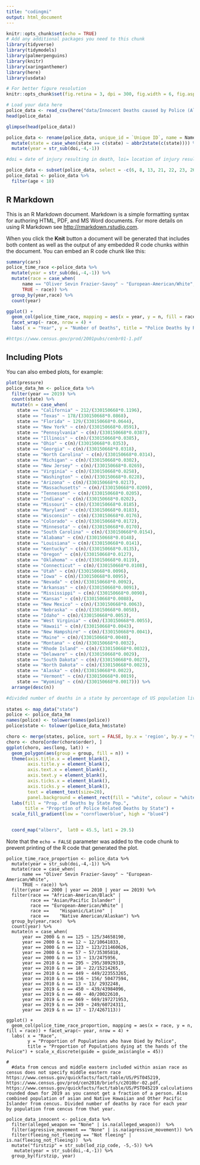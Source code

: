 ```yaml
---
title: "codingmi"
output: html_document
---
```


```r
knitr::opts_chunk$set(echo = TRUE)
# Add any additional packages you need to this chunk
library(tidyverse)
library(tidymodels)
library(palmerpenguins)
library(knitr)
library(xaringanthemer)
library(here)
library(usdata)
```

```r
# For better figure resolution
knitr::opts_chunk$set(fig.retina = 3, dpi = 300, fig.width = 6, fig.asp = 0.618, out.width = "80%")
```

```r
# Load your data here
police_data <- read_csv(here("data/Innocent Deaths caused by Police (All time).csv"))
head(police_data)

glimpse(head(police_data))

police_data <- rename(police_data, unique_id = `Unique ID`, name = Name, age = Age, gender = Gender, race = Race, doi = `Date of injury resulting in death (month/day/year)`, loi_address = `Location of injury (address)`, state = State, lod_zip_code = `Location of death (zip code)` , lod_county = `Location of death (county)`, latitude = Latitude, longitude = Longitude,  agency_involved = `Agency or agencies involved`, hlof = `Highest level of force`, alleged_weapon = `Alleged weapon`, agressive_movement = `Aggressive physical movement`, fleeing_not_fleeing = `Fleeing/Not fleeing`, description_temp = `Description Temp`, dispositions_exclusions =`Dispositions/Exclusions INTERNAL USE, NOT FOR ANALYSIS`, iuof = `Intended use of force (Developing)`, mental_illness = `Foreknowledge of mental illness`) %>% 
  mutate(state = case_when(state == c(state) ~ abbr2state(c(state)))) %>% 
  mutate(year = str_sub(doi,-4,-1))

#doi = date of injury resulting in death, loi= location of injury resulting in death, lod = location of death, hlof = highest level of force, iuof = intended use of force

police_data <- subset(police_data, select = -c(6, 8, 13, 21, 22, 23, 26))
police_data1 <- police_data %>%
  filter(age < 18)
```

## R Markdown

This is an R Markdown document. Markdown is a simple formatting syntax for authoring HTML, PDF, and MS Word documents. For more details on using R Markdown see <http://rmarkdown.rstudio.com>.

When you click the **Knit** button a document will be generated that includes both content as well as the output of any embedded R code chunks within the document. You can embed an R code chunk like this:

```r
summary(cars)
police_time_race <-police_data %>% 
  mutate(year = str_sub(doi,-4,-1)) %>% 
  mutate(race = case_when(
      name == "Oliver Sevin Frazier-Savoy" ~ "European-American/White",
      TRUE ~ race)) %>% 
  group_by(year,race) %>% 
  count(year) 

ggplot() + 
  geom_col(police_time_race, mapping = aes(x = year, y = n, fill = race)) + 
  facet_wrap(~ race, nrow = 4) + 
  labs( x = "Year", y = "Number of Deaths", title = "Police Deaths by Race") + scale_x_discrete(guide = guide_axis(angle = 45))

#https://www.census.gov/prod/2001pubs/cenbr01-1.pdf
```

## Including Plots

You can also embed plots, for example:

```r
plot(pressure)
police_data_hm <- police_data %>% 
  filter(year == 2019) %>% 
  count(state) %>% 
  mutate(n = case_when(
    state == "California" ~ 212/(330150668*0.1196),
    state == "Texas" ~ 178/(330150668*0.0868),
    state == "Florida" ~ 129/(330150668*0.0644),
    state == "New York" ~ c(n)/(330150668*0.0591),
    state == "Pennsylvania" ~ c(n)/(330150668*0.0387),
    state == "Illinois" ~ c(n)/(330150668*0.0385),
    state == "Ohio" ~ c(n)/(330150668*0.0353),
    state == "Georgia" ~ c(n)/(330150668*0.0318),
    state == "North Carolina" ~ c(n)/(330150668*0.0314),
    state == "Michigan" ~ c(n)/(330150668*0.0302),
    state == "New Jersey" ~ c(n)/(330150668*0.0269),
    state == "Virginia" ~ c(n)/(330150668*0.0258),
    state == "Washington" ~ c(n)/(330150668*0.0228),
    state == "Arizona" ~ c(n)/(330150668*0.0217),
    state == "Massachusetts" ~ c(n)/(330150668*0.0209),
    state == "Tennessee" ~ c(n)/(330150668*0.0205),
    state == "Indiana" ~ c(n)/(330150668*0.0202),
    state == "Missouri" ~ c(n)/(330150668*0.0185),
    state == "Maryland" ~ c(n)/(330150668*0.0183),
    state == "Wisconsin" ~ c(n)/(330150668*0.0176),
    state == "Colorado" ~ c(n)/(330150668*0.0172),
    state == "Minnesota" ~ c(n)/(330150668*0.0170),
    state == "South Carolina" ~ c(n)/(330150668*0.0154),
    state == "Alabama" ~ c(n)/(330150668*0.0148),
    state == "Louisiana" ~ c(n)/(330150668*0.0141),
    state == "Kentucky" ~ c(n)/(330150668*0.0135),
    state == "Oregon" ~ c(n)/(330150668*0.0127),
    state == "Oklahoma" ~ c(n)/(330150668*0.0119),
    state == "Connecticut" ~ c(n)/(330150668*0.0108),
    state == "Utah" ~ c(n)/(330150668*0.0096),
    state == "Iowa" ~ c(n)/(330150668*0.0095),
    state == "Nevada" ~ c(n)/(330150668*0.0092),
    state == "Arkansas" ~ c(n)/(330150668*0.0091),
    state == "Mississippi" ~ c(n)/(330150668*0.0090),
    state == "Kansas" ~ c(n)/(330150668*0.0088),
    state == "New Mexico" ~ c(n)/(330150668*0.0063),
    state == "Nebraska" ~ c(n)/(330150668*0.0058),
    state == "Idaho" ~ c(n)/(330150668*0.0053),
    state == "West Virginia" ~ c(n)/(330150668*0.0055),
    state == "Hawaii" ~ c(n)/(330150668*0.0043),
    state == "New Hampshire" ~ c(n)/(330150668*0.0041),
    state == "Maine" ~ c(n)/(330150668*0.0040),
    state == "Montana" ~ c(n)/(330150668*0.0032),
    state == "Rhode Island" ~ c(n)/(330150668*0.0032),
    state == "Delaware" ~ c(n)/(330150668*0.0029),
    state == "South Dakota" ~ c(n)/(330150668*0.0027),
    state == "North Dakota" ~ c(n)/(330150668*0.0023),
    state == "Alaska" ~ c(n)/(330150668*0.0022),
    state == "Vermont" ~ c(n)/(330150668*0.0019),
    state == "Wyoming" ~ c(n)/(330150668*0.0017))) %>%
  arrange(desc(n))

#divided number of deaths in a state by percentage of US population living in that state in 2019. Used numbers from https://simple.wikipedia.org/wiki/List_of_U.S._states_by_population
    
states <- map_data("state")
police <- police_data_hm
names(police) <- tolower(names(police))
police$state <- tolower(police_data_hm$state)

choro <- merge(states, police, sort = FALSE, by.x = 'region', by.y = "state")
choro <- choro[order(choro$order), ]
ggplot(choro, aes(long, lat)) +
  geom_polygon(aes(group = group, fill = n)) + 
  theme(axis.title.x = element_blank(),
        axis.title.y = element_blank(), 
        axis.text.x = element_blank(),
        axis.text.y = element_blank(),
        axis.ticks.x = element_blank(),
        axis.ticks.y = element_blank(),
        text = element_text(size=20),
        panel.background = element_rect(fill = "white", colour = "white")) +
  labs(fill = "Prop. of Deaths by State Pop.", 
       title = "Proprtion of Police Related Deaths by State") + 
  scale_fill_gradient(low = "cornflowerblue", high = "blue4")


  coord_map("albers",  lat0 = 45.5, lat1 = 29.5) 
```

Note that the `echo = FALSE` parameter was added to the code chunk to prevent printing of the R code that generated the plot.

```more
police_time_race_proportion <- police_data %>% 
  mutate(year = str_sub(doi,-4,-1)) %>% 
  mutate(race = case_when(
      name == "Oliver Sevin Frazier-Savoy" ~ "European-American/White",
      TRUE ~ race)) %>% 
  filter(year == 2000 | year == 2010 | year == 2019) %>% 
  filter(race == "African-American/Black" | 
         race == "Asian/Pacific Islander" | 
         race == "European-American/White" | 
         race == 	"Hispanic/Latino"  | 
         race == 	"Native American/Alaskan") %>% 
  group_by(year,race)  %>% 
  count(year) %>% 
  mutate(n = case_when(
      year == 2000 & n == 125 ~ 125/34658190,
      year == 2000 & n == 12 ~ 12/10641833,
      year == 2000 & n == 123 ~ 123/211460626,
      year == 2000 & n == 57 ~ 57/35305818,
      year == 2000 & n == 13 ~ 13/2475956,
      year == 2010 & n == 295 ~ 295/38929319,
      year == 2010 & n == 18 ~ 22/15214265,
      year == 2010 & n == 449 ~ 449/223553265,
      year == 2010 & n == 156 ~ 156/ 50477594,
      year == 2010 & n == 13 ~ 13/ 2932248,
      year == 2019 & n == 450 ~ 439/43984096,
      year == 2019 & n == 40 ~ 40/20022610,
      year == 2019 & n == 669 ~ 669/197271953,
      year == 2019 & n == 249 ~ 249/60724311,
      year == 2019 & n == 17 ~ 17/4267113))

ggplot() + 
  geom_col(police_time_race_proportion, mapping = aes(x = race, y = n, fill = race)) + facet_wrap(~ year, nrow = 4) + 
  labs( x = "Race", 
        y = "Proportion of Populations who have Died by Police", 
        title = "Proportion of Populations dying at the hands of the Police") + scale_x_discrete(guide = guide_axis(angle = 45)) 

#
  #data from cencus and middle eastern included within asian race as census does not specify middle eastern race https://www.census.gov/quickfacts/fact/table/US/PST045219, https://www.census.gov/prod/cen2010/briefs/c2010br-02.pdf, https://www.census.gov/quickfacts/fact/table/US/PST045219 calculations rounded down for 2019 as you cannot get a fraction of a person. Also combined population of asian and Native Hawaiian and Other Pacific Islander from cencus. Divided number of deaths by race for each year by population from cencus from that year.

```

```more
police_data_innocent <- police_data %>%
  filter(alleged_weapon == "None" | is.na(alleged_weapon))  %>%
  filter(agressive_movement == "None" | is.na(agressive_movement)) %>%
  filter(fleeing_not_fleeing == "Not fleeing" | is.na(fleeing_not_fleeing))  %>%
  mutate("firstzip" = str_sub(lod_zip_code, -5,-5)) %>% 
   mutate(year = str_sub(doi,-4,-1)) %>%
  group_by(firstzip, year)
```
